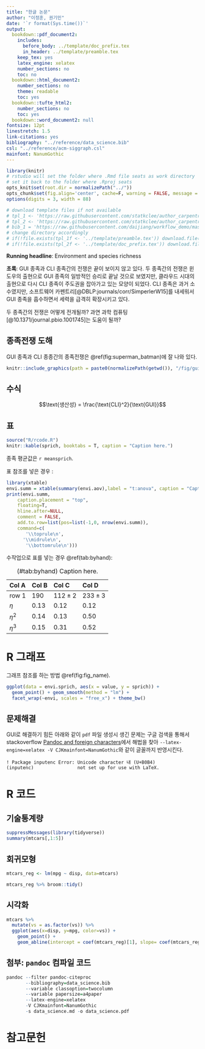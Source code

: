 ```yaml
---
title: "한글 논문"
author: "이정훈, 권기민"
date: '`r format(Sys.time())`'
output:
  bookdown::pdf_document2:
    includes:
      before_body: ../template/doc_prefix.tex
      in_header: ../template/preamble.tex
    keep_tex: yes
    latex_engine: xelatex
    number_sections: no
    toc: no
  bookdown::html_document2:
    number_sections: no
    theme: readable
    toc: yes
  bookdown::tufte_html2:
    number_sections: no
    toc: yes
  bookdown::word_document2: null
fontsize: 12pt
linestretch: 1.5
link-citations: yes
bibliography: "../reference/data_science.bib"
csl: "../reference/acm-siggraph.csl"
mainfont: NanumGothic
---
```


```r
library(knitr)
# rstudio will set the folder where .Rmd file seats as work directory
# set it back to the folder where .Rproj seats
opts_knit$set(root.dir = normalizePath("../")) 
opts_chunk$set(fig.align='center', cache=F, warning = FALSE, message = T, echo = FALSE)
options(digits = 3, width = 88)

# download template files if not available
# tpl_1 <- 'https://raw.githubusercontent.com/statkclee/author_carpentry_kr/gh-pages/tutorial/05_rstudio_rmarkdown_paper/template/preamble.tex'
# tpl_2 <- 'https://raw.githubusercontent.com/statkclee/author_carpentry_kr/gh-pages/tutorial/05_rstudio_rmarkdown_paper/template/doc_prefix.tex'
# bib_1 = 'https://raw.githubusercontent.com/daijiang/workflow_demo/master/template/ref.bib'
# change directory accordingly
# if(!file.exists(tpl_1f <- '../template/preamble.tex')) download.file(tpl_1, tpl_1f)
# if(!file.exists(tpl_2f <- '../template/doc_prefix.tex')) download.file(tpl_2, tpl_2f)
```

**Running headline**: Environment and species richness

**초록**: GUI 종족과 CLI 종족간의 전쟁은 끝이 보이지 않고 있다.
두 종족간의 전쟁은 윈도우의 출현으로 GUI 종족의 일방적인 승리로 끝날 것으로 보였지만, 클라우드 시대의 출현으로 다시 CLI 종족이 주도권을 잡아가고 있는 모양이 되었다.
CLI 종족은 과거 소수였지만, 소프트웨어 카펜트리[@DBLP:journals/corr/SimperlerW15]를 내세워서 GUI 종족을 흡수하면서 세력을 급격히 확장시키고 있다.

두 종족간의 전쟁은 어떻게 전개될까? 과연 과학 컴퓨팅[@10.1371/journal.pbio.1001745]는 도움이 될까?

\clearpage

## 종족전쟁 도해

GUI 종족과 CLI 종종간의 종족전쟁은 \@ref(fig:superman_batman)에 잘 나와 있다.

```r
knitr::include_graphics(path = paste0(normalizePath(getwd()), "/fig/gui-vs-cli.jpg"))
```

## 수식

$$\text{생산성} = \frac{\text{CLI}^2}{\text{GUI}}$$

## 표


```r
source("R/rcode.R")
knitr::kable(sprich, booktabs = T, caption = "Caption here.")
```

종족 평균값은 `r meansprich`.

표 참조를 넣은 경우 \ref{t:anova}:

```r
library(xtable)
envi.summ = xtable(summary(envi.aov),label = "t:anova", caption = "Caption here")
print(envi.summ,
    caption.placement = "top",
    floating=T,
    hline.after=NULL,
    comment = FALSE,
    add.to.row=list(pos=list(-1,0, nrow(envi.summ)),
    command=c(
       '\\toprule\n',
      '\\midrule\n',
       '\\bottomrule\n')))
```





수작업으로 표를 넣는 경우 \@ref(tab:byhand):

Table: (#tab:byhand) Caption here.

Col A             Col B       Col C                   Col D
------------      -------     ------------------      ------------------
row 1             190         $112 \pm 2$             $233 \pm 3$
$\eta$            0.13        0.12                    0.12
$\eta^2$          0.14        0.13                    0.50
$\eta^3$          0.15        0.31                    0.52


# R 그래프 

그래프 참조를 하는 방법 \@ref(fig:fig_name).

```r
ggplot(data = envi.sprich, aes(x = value, y = sprich)) +
  geom_point() + geom_smooth(method = "lm") +
  facet_wrap(~envi, scales = "free_x") + theme_bw()
```


## 문제해결 

GUI로 해결하기 힘든 아래와 같이 `pdf` 파일 생성시 생긴 문제는 
구글 검색을 통해서 stackoverflow [Pandoc and foreign characters](https://stackoverflow.com/questions/18178084/pandoc-and-foreign-characters)에서
해법을 찾아 `--latex-engine=xelatex -V CJKmainfont=NanumGothic`와 같이 글꼴까지 반영시킨다.

```
! Package inputenc Error: Unicode character 내 (U+B0B4)
(inputenc)                not set up for use with LaTeX.
```

# R 코드 

## 기술통계량

```r
suppressMessages(library(tidyverse))
summary(mtcars[,1:5])
```

## 회귀모형

```r
mtcars_reg <- lm(mpg ~ disp, data=mtcars)

mtcars_reg %>% broom::tidy()
```

## 시각화 

```r
mtcars %>% 
  mutate(vs = as.factor(vs)) %>% 
  ggplot(aes(x=disp, y=mpg, color=vs)) +
    geom_point() +
    geom_abline(intercept = coef(mtcars_reg)[1], slope= coef(mtcars_reg)[2])
```

## 첨부: `pandoc` 컴파일 코드

```r
pandoc --filter pandoc-citeproc 
       --bibliography=data_science.bib 
       --variable classoption=twocolumn 
       --variable papersize=a4paper 
       --latex-engine=xelatex 
       -V CJKmainfont=NanumGothic 
       -s data_science.md -o data_science.pdf
```

# 참고문헌
